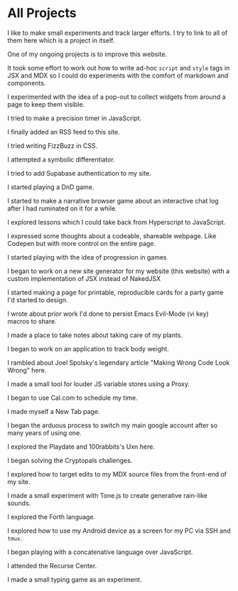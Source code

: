# All Projects

I like to make small experiments and track larger efforts. I try to link to all of them here which is <Link slug="projects-on-this-site">a project in itself</Link>.

One of my ongoing projects is to <Link slug="project-improve-this-website">improve this website</Link>.

It took some effort to work out <Link slug="project-write-script-and-style-tags">how to write ad-hoc `script` and `style` tags in JSX and MDX</Link> so I could do experiments with the comfort of markdown and components.

I <Link slug="project-add-popout">experimented with the idea of a pop-out</Link> to collect widgets from around a page to keep them visible.

I tried to make a <Link slug="project-precision-timer">precision timer in JavaScript</Link>.

I finally <Link slug="project-add-rss">added an RSS feed</Link> to this site.

I tried writing <Link slug="project-fizzbuzz-in-css">FizzBuzz in CSS</Link>.

I attempted a <Link slug="project-symbolic-differentiator">symbolic differentiator</Link>.

I tried to add <Link slug="project-supabase-authentication">Supabase authentication</Link> to my site.

I started playing <Link slug="project-dnd-game-2023">a DnD game</Link>.

I started to make a narrative browser <Link slug="project-log-game">game about an interactive chat log</Link> after I had ruminated on it for a while. 

I explored lessons which I could take back from <Link slug="project-hyperscript-and-vanilla-js">Hyperscript to JavaScript</Link>.

I expressed some thoughts about <Link slug="project-codeable-shareable-webpage">a codeable, shareable webpage. Like Codepen but with more control on the entire page.</Link>

I started playing with the idea of <Link slug="project-progression-game">progression in games</Link>

I began to work on a <Link slug="project-new-static-site-generator">new site generator</Link> for my website (this website) with a custom implementation of JSX instead of NakedJSX 

I started making <Link slug="project-counting-up-party-game">a page</Link> for printable, reproducible cards for a party game I'd started to design.

I wrote about prior work I'd done to <Link slug="project-m-x-ify-evil-macros">persist Emacs Evil-Mode (vi key) macros</Link> to share.

I made a place to take notes about <Link slug="project-plant-parenthood">taking care of my plants</Link>.

I began to work on an <Link slug="project-body-weight-recording-app">application to track body weight</Link>.

I rambled about Joel Spolsky's legendary article "Making Wrong Code Look Wrong" <Link slug="make-wrong-things-look-wrong">here</Link>.

I made a small tool for <Link slug="project-proxies-as-variable-environments">louder JS variable stores using a Proxy</Link>.

I began to <Link slug="project-use-cal-com-to-schedule">use Cal.com to schedule my time</Link>.

I made myself <Link slug="project-useful-new-tab-page">a New Tab page</Link>.

I began the arduous process to <Link slug="project-switch-main-google-account">switch my main google account</Link> after so many years of using one.

I explored the Playdate and 100rabbits's Uxn <Link slug="project-explore-uxn-and-playdate">here</Link>.

I began <Link slug="project-solve-cryptopals">solving the Cryptopals challenges</Link>.

I explored <Link slug="impossible-day-project-edit-from-live-to-local">how to target edits to my MDX source files from the front-end of my site</Link>.

I made a small experiment with Tone.js to create <Link slug="project-generative-rain-for-creative-coding">generative rain-like sounds</Link>.

I <Link slug="project-explore-forth">explored the Forth language</Link>.

I explored how to <Link slug="project-android-device-as-screen-for-my-pc">use my Android device as a screen for my PC via SSH and `tmux`</Link>.

I began playing with a <Link slug="project-concatenative-javascript">concatenative language over JavaScript</Link>.

I attended the <Link slug="topic-recurse-center">Recurse Center</Link>.

I made <Link slug="project-typing-game-with-feedback-loops">a small typing game</Link> as an experiment.
